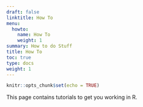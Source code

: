 ```yaml
---
draft: false
linktitle: How To
menu:
  howto:
    name: How To
    weight: 1
summary: How to do Stuff
title: How To
toc: true
type: docs
weight: 1
---
```



```r
knitr::opts_chunk$set(echo = TRUE)
```
This page contains tutorials to get you working in R.
